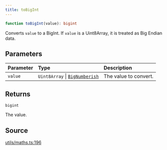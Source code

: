 ```yaml
---
title: toBigInt
---
```


```ts
function toBigInt(value): bigint
```

Converts `value` to a BigInt. If `value` is a Uint8Array, it is treated as Big Endian data.

## Parameters

| Parameter | Type | Description |
| :------ | :------ | :------ |
| `value` | `Uint8Array` \| [`BigNumberish`](/content/type-aliases/BigNumberish) | The value to convert. |

## Returns

`bigint`

The value.

## Source

[utils/maths.ts:196](https://github.com/dominant-strategies/quais-6.js/blob/3237c5c21df47dfe74b210196b4121a22539a577/src/utils/maths.ts#L196)
